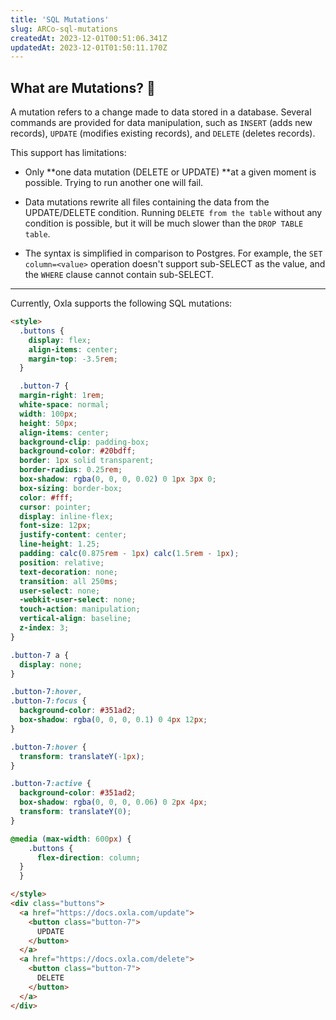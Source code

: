 ```yaml
---
title: 'SQL Mutations'
slug: ARCo-sql-mutations
createdAt: 2023-12-01T00:51:06.341Z
updatedAt: 2023-12-01T01:50:11.170Z
---
```


## What are Mutations? 🤔

A mutation refers to a change made to data stored in a database. Several commands are provided for data manipulation, such as `INSERT` (adds new records), `UPDATE` (modifies existing records), and `DELETE` (deletes records).

This support has limitations:

*   Only **one data mutation (DELETE or UPDATE) **at a given moment is possible. Trying to run another one will fail.

*   Data mutations rewrite all files containing the data from the UPDATE/DELETE condition. Running `DELETE from the table` without any condition is possible, but it will be much slower than the `DROP TABLE table`.

*   The syntax is simplified in comparison to Postgres. For example, the `SET column=<value>` operation doesn't support sub-SELECT as the value, and the `WHERE` clause cannot contain sub-SELECT.

***

Currently, Oxla supports the following SQL mutations:

```html
<style>
  .buttons {
    display: flex;
    align-items: center;
    margin-top: -3.5rem;
  }

  .button-7 {
  margin-right: 1rem;
  white-space: normal;
  width: 100px;
  height: 50px;
  align-items: center;
  background-clip: padding-box;
  background-color: #20bdff;
  border: 1px solid transparent;
  border-radius: 0.25rem;
  box-shadow: rgba(0, 0, 0, 0.02) 0 1px 3px 0;
  box-sizing: border-box;
  color: #fff;
  cursor: pointer;
  display: inline-flex;
  font-size: 12px;
  justify-content: center;
  line-height: 1.25;
  padding: calc(0.875rem - 1px) calc(1.5rem - 1px);
  position: relative;
  text-decoration: none;
  transition: all 250ms;
  user-select: none;
  -webkit-user-select: none;
  touch-action: manipulation;
  vertical-align: baseline;
  z-index: 3;
}

.button-7 a {
  display: none;
}

.button-7:hover,
.button-7:focus {
  background-color: #351ad2;
  box-shadow: rgba(0, 0, 0, 0.1) 0 4px 12px;
}

.button-7:hover {
  transform: translateY(-1px);
}

.button-7:active {
  background-color: #351ad2;
  box-shadow: rgba(0, 0, 0, 0.06) 0 2px 4px;
  transform: translateY(0);
}

@media (max-width: 600px) {
    .buttons {
      flex-direction: column;
  }
  }

</style>
<div class="buttons">
  <a href="https://docs.oxla.com/update">
    <button class="button-7">
      UPDATE
    </button>
  </a>
  <a href="https://docs.oxla.com/delete">
    <button class="button-7">
      DELETE
    </button>
  </a>
</div>
```









